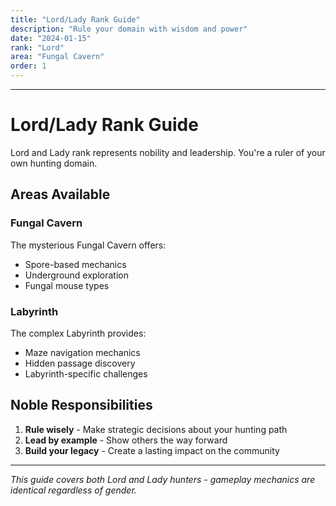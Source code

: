 ```yaml
---
title: "Lord/Lady Rank Guide"
description: "Rule your domain with wisdom and power"
date: "2024-01-15"
rank: "Lord"
area: "Fungal Cavern"
order: 1
---
```



---

# Lord/Lady Rank Guide

Lord and Lady rank represents nobility and leadership. You're a ruler of your own hunting domain.

## Areas Available

### Fungal Cavern
The mysterious Fungal Cavern offers:
- Spore-based mechanics
- Underground exploration
- Fungal mouse types

### Labyrinth
The complex Labyrinth provides:
- Maze navigation mechanics
- Hidden passage discovery
- Labyrinth-specific challenges

## Noble Responsibilities

1. **Rule wisely** - Make strategic decisions about your hunting path
2. **Lead by example** - Show others the way forward
3. **Build your legacy** - Create a lasting impact on the community

---

*This guide covers both Lord and Lady hunters - gameplay mechanics are identical regardless of gender.*
